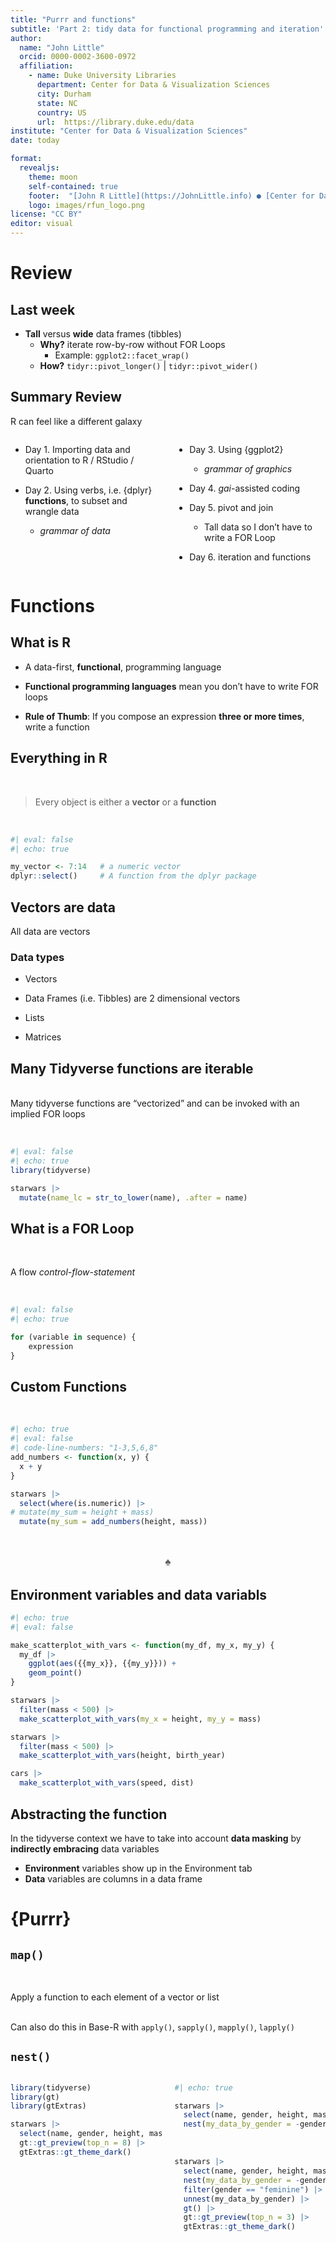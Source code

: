 ```yaml
---
title: "Purrr and functions"
subtitle: 'Part 2: tidy data for functional programming and iteration'
author: 
  name: "John Little"
  orcid: 0000-0002-3600-0972
  affiliation:
    - name: Duke University Libraries
      department: Center for Data & Visualization Sciences
      city: Durham
      state: NC
      country: US
      url:  https://library.duke.edu/data
institute: "Center for Data & Visualization Sciences"
date: today

format: 
  revealjs:
    theme: moon
    self-contained: true
    footer:  "[John R Little](https://JohnLittle.info) ● [Center for Data & Visualization Sciences](https://library.duke.edu/data/) ● [CC BY 4.0](https://creativecommons.org/licenses/by/4.0/)"
    logo: images/rfun_logo.png
license: "CC BY"
editor: visual
---
```


# Review

## Last week

-   **Tall** versus **wide** data frames (tibbles)
    -   **Why?** iterate row-by-row without FOR Loops
        -   Example: `ggplot2::facet_wrap()`
    -   **How?** `tidyr::pivot_longer()` \| `tidyr::pivot_wider()`

## Summary Review

R can feel like a different galaxy

::: columns
::: {.column width="50%"}
-   Day 1. Importing data and orientation to R / RStudio / Quarto

-   Day 2. Using verbs, i.e. {dplyr} **functions**, to subset and wrangle data

    -   *grammar of data*
:::

::: {.column width="50%"}
-   Day 3. Using {ggplot2}

    -   *grammar of graphics*

-   Day 4. *gai*-assisted coding

-   Day 5. pivot and join

    -   Tall data so I don't have to write a FOR Loop

-   Day 6. iteration and functions
:::
:::

# Functions

## What is R

-   A data-first, **functional**, programming language

-   **Functional programming languages** mean you don't have to write FOR loops

-   **Rule of Thumb**: If you compose an expression **three or more times**, write a function

## Everything in R

\

> Every object is either a **vector** or a **function**

\

```r
#| eval: false
#| echo: true

my_vector <- 7:14   # a numeric vector
dplyr::select()     # A function from the dplyr package

```

## Vectors are data

All data are vectors

### Data types

-   Vectors

-   Data Frames (i.e. Tibbles) are 2 dimensional vectors

-   Lists

-   Matrices

## Many Tidyverse functions are iterable

\
Many tidyverse functions are "vectorized" and can be invoked with an implied FOR loops

\

```r
#| eval: false
#| echo: true
library(tidyverse)

starwars |> 
  mutate(name_lc = str_to_lower(name), .after = name)
```

## What is a FOR Loop

\

A flow *control-flow-statement*

\

```r
#| eval: false
#| echo: true

for (variable in sequence) {
    expression
}
```

## Custom Functions

\

```r
#| echo: true
#| eval: false
#| code-line-numbers: "1-3,5,6,8"
add_numbers <- function(x, y) {
  x + y
}

starwars |> 
  select(where(is.numeric)) |> 
# mutate(my_sum = height + mass)  
  mutate(my_sum = add_numbers(height, mass)) 
```

\

[♠]{style="color: #636363; font-size: 1.25em; display: grid; justify-content: center;"}

## Environment variables and data variabls

```r
#| echo: true
#| eval: false

make_scatterplot_with_vars <- function(my_df, my_x, my_y) {
  my_df |> 
    ggplot(aes({{my_x}}, {{my_y}})) + 
    geom_point()
}

starwars |> 
  filter(mass < 500) |> 
  make_scatterplot_with_vars(my_x = height, my_y = mass)

starwars |> 
  filter(mass < 500) |> 
  make_scatterplot_with_vars(height, birth_year)

cars |> 
  make_scatterplot_with_vars(speed, dist)
```

## Abstracting the function

In the tidyverse context we have to take into account **data masking** by **indirectly embracing** data variables

-   **Environment** variables show up in the Environment tab
-   **Data** variables are columns in a data frame

# {Purrr}

## `map()`

\

Apply a function to each element of a vector or list

\
Can also do this in Base-R with `apply()`, `sapply()`, `mapply()`, `lapply()`

## `nest()`

::: columns
::: {.column width="50%"}
```r
library(tidyverse)
library(gt)
library(gtExtras)

starwars |> 
  select(name, gender, height, mass) |> 
  gt::gt_preview(top_n = 8) |> 
  gtExtras::gt_theme_dark()
```
:::

::: {.column width="50%"}
```r
#| echo: true

starwars |> 
  select(name, gender, height, mass) |> 
  nest(my_data_by_gender = -gender) 
```

\

```r
starwars |> 
  select(name, gender, height, mass) |> 
  nest(my_data_by_gender = -gender) |> 
  filter(gender == "feminine") |> 
  unnest(my_data_by_gender) |> 
  gt() |> 
  gt::gt_preview(top_n = 3) |> 
  gtExtras::gt_theme_dark()
```
:::
:::
